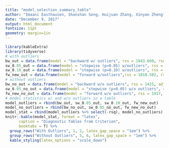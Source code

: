 ```yaml
---
title: "model_selection_summary_table"
author: "Imaani Easthausen, Shanshan Song, Huijuan Zhang, Xinyan Zheng"
date: "December 9, 2017"
output: html_document
fontsize: 11pt 
geometry: margin=1in
---
```


```r
library(kableExtra)
library(tidyverse)
# with outliers
bw_out = data.frame(model = "backward w/ outliers", rss = 1843.660, rsq = 0.1384, adjr2 = 0.1352, cp = 11.0, aic = 6683.825, bic = -317.9817)
sw_0.05_out = data.frame(model = "stepwise (p=0.05) w/outliers", rss = 1821.571, rsq = 0.1487, adjr2 = 0.1446, cp = 14.0000, aic = 6657.052, bic = -327.0307)
sw_0.10_out = data.frame(model = "stepwise (p=0.10) w/outliers", rss = 1816.543, rsq = 0.1511, adjr2 = 0.1463, cp = 16.0000, aic = 6653.536, bic = -318.7303)
fw_new_out = data.frame(model = "forward w/outliers",rss = 1818.582, rsq = 0.1501, adjr2 = 0.1457, cp = 15.0000, aic = 6654.587, bic = -323.5877)
# without outliers
bw_no_out = data.frame(model = "backward w/o outliers", rss = 1425, adjr2 = 0.173, cp = 26.2, aic = 1013, bic = -1693)
sw_0.05_no_out = data.frame(model = "stepwise (p=0.05) w/o outliers", rss = 1425, adjr2 = 0.173, cp = 26.2, aic = 1013, bic = -1693)
fw_new_no_out = data.frame(model = "forward w/o outliers", rss = 1417, adjr2 = 0.175, cp = 26.3, aic = 1013, bic = -1693)
# model statistics w/ and w/o outliers in a table
model_outliers = rbind(bw_out, sw_0.05_out, sw_0.10_out, fw_new_out)
model_no_outliers = rbind(bw_no_out, sw_0.05_no_out, fw_new_no_out)
model_stat = rbind(model_outliers %>% select(-rsq), model_no_outliers)
knitr::kable(model_stat, format = "latex", 
      caption = "Diagnostic Tables from Criterion", 
      booktabs = T) %>% 
  group_rows("With Outliers", 1, 2, latex_gap_space = "1em") %>% 
  group_rows("Without Outliers", 5, 6, latex_gap_space = "1em") %>% 
  kable_styling(latex_options = "scale_down")

```
